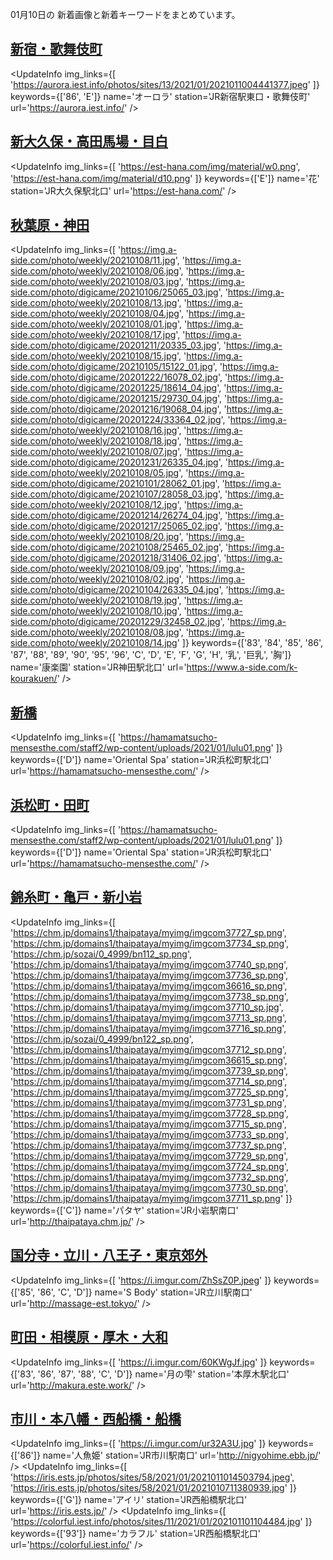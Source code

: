 

01月10日の
新着画像と新着キーワードをまとめています。

<DmmAffiliateIns />

## [新宿・歌舞伎町](/busty/0010)
<UpdateInfo
    img_links={[
    'https://aurora.iest.info/photos/sites/13/2021/01/2021011004441377.jpeg'
    ]}
    keywords={['86', 'E']}
    name='オーロラ'
    station='JR新宿駅東口・歌舞伎町'
    url='https://aurora.iest.info/'
/>
<DmmAffiliateIns />

## [新大久保・高田馬場・目白](/busty/0020)
<UpdateInfo
    img_links={[
    'https://est-hana.com/img/material/w0.png',
    'https://est-hana.com/img/material/d10.png'
    ]}
    keywords={['E']}
    name='花'
    station='JR大久保駅北口'
    url='https://est-hana.com/'
/>
<DmmAffiliateIns />

## [秋葉原・神田](/busty/0080)
<UpdateInfo
    img_links={[
    'https://img.a-side.com/photo/weekly/20210108/11.jpg',
    'https://img.a-side.com/photo/weekly/20210108/06.jpg',
    'https://img.a-side.com/photo/weekly/20210108/03.jpg',
    'https://img.a-side.com/photo/digicame/20210106/25065_03.jpg',
    'https://img.a-side.com/photo/weekly/20210108/13.jpg',
    'https://img.a-side.com/photo/weekly/20210108/04.jpg',
    'https://img.a-side.com/photo/weekly/20210108/01.jpg',
    'https://img.a-side.com/photo/weekly/20210108/17.jpg',
    'https://img.a-side.com/photo/digicame/20201211/20335_03.jpg',
    'https://img.a-side.com/photo/weekly/20210108/15.jpg',
    'https://img.a-side.com/photo/digicame/20210105/15122_01.jpg',
    'https://img.a-side.com/photo/digicame/20201222/16078_02.jpg',
    'https://img.a-side.com/photo/digicame/20201225/18614_04.jpg',
    'https://img.a-side.com/photo/digicame/20201215/29730_04.jpg',
    'https://img.a-side.com/photo/digicame/20201216/19068_04.jpg',
    'https://img.a-side.com/photo/digicame/20201224/33364_02.jpg',
    'https://img.a-side.com/photo/weekly/20210108/16.jpg',
    'https://img.a-side.com/photo/weekly/20210108/18.jpg',
    'https://img.a-side.com/photo/weekly/20210108/07.jpg',
    'https://img.a-side.com/photo/digicame/20201231/26335_04.jpg',
    'https://img.a-side.com/photo/weekly/20210108/05.jpg',
    'https://img.a-side.com/photo/digicame/20210101/28062_01.jpg',
    'https://img.a-side.com/photo/digicame/20210107/28058_03.jpg',
    'https://img.a-side.com/photo/weekly/20210108/12.jpg',
    'https://img.a-side.com/photo/digicame/20201214/26274_04.jpg',
    'https://img.a-side.com/photo/digicame/20201217/25065_02.jpg',
    'https://img.a-side.com/photo/weekly/20210108/20.jpg',
    'https://img.a-side.com/photo/digicame/20210108/25465_02.jpg',
    'https://img.a-side.com/photo/digicame/20201218/31406_02.jpg',
    'https://img.a-side.com/photo/weekly/20210108/09.jpg',
    'https://img.a-side.com/photo/weekly/20210108/02.jpg',
    'https://img.a-side.com/photo/digicame/20210104/26335_04.jpg',
    'https://img.a-side.com/photo/weekly/20210108/19.jpg',
    'https://img.a-side.com/photo/weekly/20210108/10.jpg',
    'https://img.a-side.com/photo/digicame/20201229/32458_02.jpg',
    'https://img.a-side.com/photo/weekly/20210108/08.jpg',
    'https://img.a-side.com/photo/weekly/20210108/14.jpg'
    ]}
    keywords={['83', '84', '85', '86', '87', '88', '89', '90', '95', '96', 'C', 'D', 'E', 'F', 'G', 'H', '乳', '巨乳', '胸']}
    name='康楽園'
    station='JR神田駅北口'
    url='https://www.a-side.com/k-kourakuen/'
/>
<DmmAffiliateIns />

## [新橋](/busty/0100)
<UpdateInfo
    img_links={[
    'https://hamamatsucho-mensesthe.com/staff2/wp-content/uploads/2021/01/lulu01.png'
    ]}
    keywords={['D']}
    name='Oriental Spa'
    station='JR浜松町駅北口'
    url='https://hamamatsucho-mensesthe.com/'
/>
<DmmAffiliateIns />

## [浜松町・田町](/busty/0110)
<UpdateInfo
    img_links={[
    'https://hamamatsucho-mensesthe.com/staff2/wp-content/uploads/2021/01/lulu01.png'
    ]}
    keywords={['D']}
    name='Oriental Spa'
    station='JR浜松町駅北口'
    url='https://hamamatsucho-mensesthe.com/'
/>
<DmmAffiliateIns />

## [錦糸町・亀戸・新小岩](/busty/0170)
<UpdateInfo
    img_links={[
    'https://chm.jp/domains1/thaipataya/myimg/imgcom37727_sp.png',
    'https://chm.jp/domains1/thaipataya/myimg/imgcom37734_sp.png',
    'https://chm.jp/sozai/0_4999/bn112_sp.png',
    'https://chm.jp/domains1/thaipataya/myimg/imgcom37740_sp.png',
    'https://chm.jp/domains1/thaipataya/myimg/imgcom37736_sp.png',
    'https://chm.jp/domains1/thaipataya/myimg/imgcom36616_sp.png',
    'https://chm.jp/domains1/thaipataya/myimg/imgcom37738_sp.png',
    'https://chm.jp/domains1/thaipataya/myimg/imgcom37710_sp.jpg',
    'https://chm.jp/domains1/thaipataya/myimg/imgcom37713_sp.png',
    'https://chm.jp/domains1/thaipataya/myimg/imgcom37716_sp.png',
    'https://chm.jp/sozai/0_4999/bn122_sp.png',
    'https://chm.jp/domains1/thaipataya/myimg/imgcom37712_sp.png',
    'https://chm.jp/domains1/thaipataya/myimg/imgcom36615_sp.png',
    'https://chm.jp/domains1/thaipataya/myimg/imgcom37739_sp.png',
    'https://chm.jp/domains1/thaipataya/myimg/imgcom37714_sp.png',
    'https://chm.jp/domains1/thaipataya/myimg/imgcom37725_sp.png',
    'https://chm.jp/domains1/thaipataya/myimg/imgcom37731_sp.png',
    'https://chm.jp/domains1/thaipataya/myimg/imgcom37728_sp.png',
    'https://chm.jp/domains1/thaipataya/myimg/imgcom37715_sp.png',
    'https://chm.jp/domains1/thaipataya/myimg/imgcom37733_sp.png',
    'https://chm.jp/domains1/thaipataya/myimg/imgcom37737_sp.png',
    'https://chm.jp/domains1/thaipataya/myimg/imgcom37729_sp.png',
    'https://chm.jp/domains1/thaipataya/myimg/imgcom37724_sp.png',
    'https://chm.jp/domains1/thaipataya/myimg/imgcom37732_sp.png',
    'https://chm.jp/domains1/thaipataya/myimg/imgcom37730_sp.png',
    'https://chm.jp/domains1/thaipataya/myimg/imgcom37711_sp.png'
    ]}
    keywords={['C']}
    name='パタヤ'
    station='JR小岩駅南口'
    url='http://thaipataya.chm.jp/'
/>
<DmmAffiliateIns />

## [国分寺・立川・八王子・東京郊外](/busty/0200)
<UpdateInfo
    img_links={[
    'https://i.imgur.com/ZhSsZ0P.jpeg'
    ]}
    keywords={['85', '86', 'C', 'D']}
    name='S Body'
    station='JR立川駅南口'
    url='http://massage-est.tokyo/'
/>
<DmmAffiliateIns />

## [町田・相模原・厚木・大和](/busty/0330)
<UpdateInfo
    img_links={[
    'https://i.imgur.com/60KWgJf.jpg'
    ]}
    keywords={['83', '86', '87', '88', 'C', 'D']}
    name='月の雫'
    station='本厚木駅北口'
    url='http://makura.este.work/'
/>
<DmmAffiliateIns />

## [市川・本八幡・西船橋・船橋](/busty/0510)
<UpdateInfo
    img_links={[
    'https://i.imgur.com/ur32A3U.jpg'
    ]}
    keywords={['86']}
    name='人魚姫'
    station='JR市川駅南口'
    url='http://nigyohime.ebb.jp/'
/>
<UpdateInfo
    img_links={[
    'https://iris.ests.jp/photos/sites/58/2021/01/2021011014503794.jpeg',
    'https://iris.ests.jp/photos/sites/58/2021/01/2021010711380939.jpg'
    ]}
    keywords={['G']}
    name='アイリ'
    station='JR西船橋駅北口'
    url='https://iris.ests.jp/'
/>
<UpdateInfo
    img_links={[
    'https://colorful.iest.info/photos/sites/11/2021/01/202101101104484.jpg'
    ]}
    keywords={['93']}
    name='カラフル'
    station='JR西船橋駅北口'
    url='https://colorful.iest.info/'
/>
<DmmAffiliateIns />

<DmmAffiliateScript />
